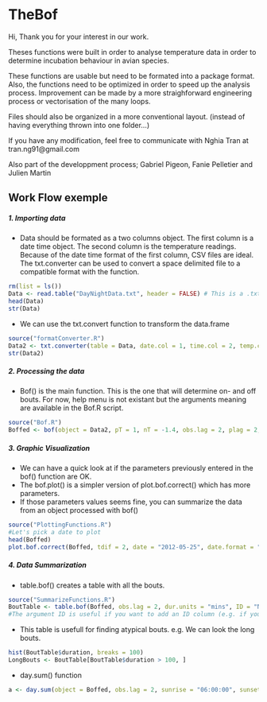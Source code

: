 
# TheBof
Hi, 
Thank you for your interest in our work. 

Theses functions were built in order to analyse temperature data in order to determine incubation behaviour in avian species.

These functions are usable but need to be formated into a package format. Also, the functions need to be optimized in order to speed up the analysis process. Improvement can be made by  a more straighforward engineering process or vectorisation of the many loops.

Files should also be organized in a more conventional layout. (instead of having everything thrown into one folder...)

If you have any modification, feel free to communicate with Nghia Tran at tran.ng91@gmail.com

Also part of the developpment process; Gabriel Pigeon, Fanie Pelletier and Julien Martin

## Work Flow exemple

##### 1. Importing data
+ Data should be formated as a two columns object. The first column is a date time object. The second column is the temperature readings. Because of the date time format of the first column, CSV files are ideal. The txt.converter can be used to convert a space delimited file to a compatible format with the function.
```r
rm(list = ls())
Data <- read.table("DayNightData.txt", header = FALSE) # This is a .txt file that is not yet ready to be processed with the function
head(Data)
str(Data)
```
+  We can use the txt.convert function to transform the data.frame
```r
source("formatConverter.R")
Data2 <- txt.converter(table = Data, date.col = 1, time.col = 2, temp.col = 3, date.format = "%m/%d/%y", time.format = "%H:%M:%S" )
str(Data2)
```

##### 2. Processing the data
+ Bof() is the main function. This is the one that will determine on- and off bouts. For now, help menu is not existant but the arguments meaning are available in the Bof.R script.
```r
source("Bof.R")
Boffed <- bof(object = Data2, pT = 1, nT = -1.4, obs.lag = 2, plag = 2, nlag = 2, inctemp = 25, nwindow = 5, pwindow = 5, nullwindow = 0)
```

##### 3. Graphic Visualization 
+ We can have a quick look at if the parameters previously entered in the bof() function are OK.
+ The bof.plot() is a simpler version of plot.bof.correct() which has more parameters.
+ If those parameters values seems fine, you can summarize the data from an object processed with bof()
```r
source("PlottingFunctions.R")
#Let's pick a date to plot
head(Boffed)
plot.bof.correct(Boffed, tdif = 2, date = "2012-05-25", date.format = "%Y-%m-%d", pch = 19, cex = 0.3)
```

##### 4. Data Summarization
+ table.bof() creates a table with all the bouts. 
```r
source("SummarizeFunctions.R")
BoutTable <- table.bof(Boffed, obs.lag = 2, dur.units = "mins", ID = "NestBox4-2010") 
#The argument ID is useful if you want to add an ID column (e.g. if you bind multiple nestbox)
```
+ This table is usefull for finding atypical bouts. e.g. We can look the long bouts.
```r
hist(BoutTable$duration, breaks = 100)
LongBouts <- BoutTable[BoutTable$duration > 100, ]
```
+ day.sum() function
```r
a <- day.sum(object = Boffed, obs.lag = 2, sunrise = "06:00:00", sunset = "20:00:00", ID = "Test", time.format = "%H:%M:%S")
```


